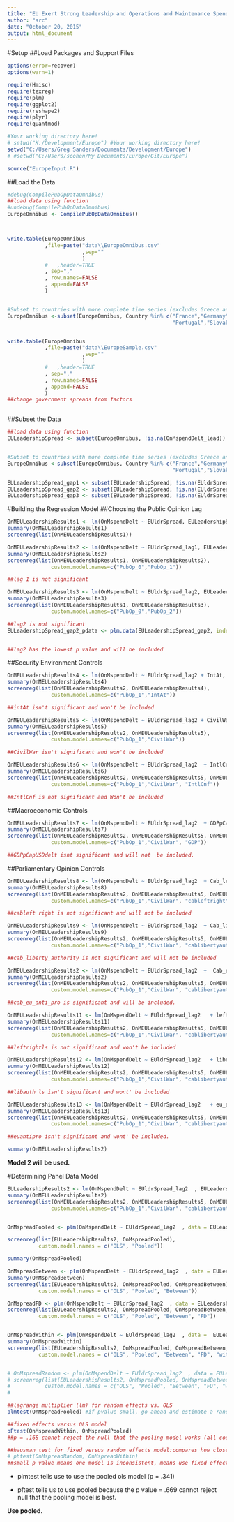 ```yaml
---
title: "EU Exert Strong Leadership and Operations and Maintenance Spending"
author: "src"
date: "October 20, 2015"
output: html_document
---
```


#Setup 
##Load Packages and Support Files
```r
options(error=recover)
options(warn=1)

require(Hmisc)
require(texreg)
require(plm)
require(ggplot2)
require(reshape2)
require(plyr)
require(quantmod)

#Your working directory here!
# setwd("K:/Development/Europe") #Your working directory here!
setwd("C:/Users/Greg Sanders/Documents/Development/Europe")
# #setwd("C:/Users/scohen/My Documents/Europe/Git/Europe")

source("EuropeInput.R")

```


##Load the Data
```r


#debug(CompilePubOpDataOmnibus)
##load data using function
#undebug(CompilePubOpDataOmnibus)
EuropeOmnibus <- CompilePubOpDataOmnibus()



write.table(EuropeOmnibus
            ,file=paste("data\\EuropeOmnibus.csv"
                        ,sep=""
                        )
            #   ,header=TRUE
            , sep=","
            , row.names=FALSE
            , append=FALSE
            )


#Subset to countries with more complete time series (excludes Greece and Serbia)
EuropeOmnibus <-subset(EuropeOmnibus, Country %in% c("France","Germany","United Kingdom","Italy","Netherlands","Poland",
                                                     "Portugal","Slovakia","Spain","Turkey"))


write.table(EuropeOmnibus
            ,file=paste("data\\EuropeSample.csv"
                        ,sep=""
                        )
            #   ,header=TRUE
            , sep=","
            , row.names=FALSE
            , append=FALSE
            )
##change government spreads from factors



```


##Subset the Data
```r

##load data using function
EULeadershipSpread <- subset(EuropeOmnibus, !is.na(OnMspendDelt_lead))


#Subset to countries with more complete time series (excludes Greece and Serbia)
EuropeOmnibus <-subset(EuropeOmnibus, Country %in% c("France","Germany","United Kingdom","Italy","Netherlands","Poland",
                                                     "Portugal","Slovakia","Spain","Turkey"))

EULeadershipSpread_gap1 <- subset(EULeadershipSpread, !is.na(EUldrSpread))
EULeadershipSpread_gap2 <- subset(EULeadershipSpread, !is.na(EUldrSpread_lag1))
EULeadershipSpread_gap3 <- subset(EULeadershipSpread, !is.na(EUldrSpread_lag2))


```

#Building the Regression Model
##Choosing the Public Opinion Lag
```r
OnMEULeadershipResults1 <- lm(OnMspendDelt ~ EUldrSpread, EULeadershipSpread_gap1) 
summary(OnMEULeadershipResults1)
screenreg(list(OnMEULeadershipResults1))

OnMEULeadershipResults2 <- lm(OnMspendDelt ~ EUldrSpread_lag1, EULeadershipSpread_gap2) 
summary(OnMEULeadershipResults2)
screenreg(list(OnMEULeadershipResults1, OnMEULeadershipResults2),
              custom.model.names=c("PubOp_0","PubOp_1"))

##lag 1 is not significant

OnMEULeadershipResults3 <- lm(OnMspendDelt ~ EUldrSpread_lag2, EULeadershipSpread_gap3) 
summary(OnMEULeadershipResults3)
screenreg(list(OnMEULeadershipResults1, OnMEULeadershipResults3),
              custom.model.names=c("PubOp_0","PubOp_2"))

##lag2 is not significant
EULeadershipSpread_gap2_pdata <- plm.data(EULeadershipSpread_gap2, index=c("Country", "Year"))


##lag2 has the lowest p value and will be included
```

##Security Environment Controls
``` r
OnMEULeadershipResults4 <- lm(OnMspendDelt ~ EUldrSpread_lag2 + IntAt, EULeadershipSpread_gap3) 
summary(OnMEULeadershipResults4)
screenreg(list(OnMEULeadershipResults2, OnMEULeadershipResults4),
              custom.model.names=c("PubOp_1","IntAt"))

##intAt isn't significant and won't be included

OnMEULeadershipResults5 <- lm(OnMspendDelt ~ EUldrSpread_lag2 + CivilWar, EULeadershipSpread_gap3) 
summary(OnMEULeadershipResults5)
screenreg(list(OnMEULeadershipResults2, OnMEULeadershipResults5),
              custom.model.names=c("PubOp_1","CivilWar"))

##CivilWar isn't significant and won't be included

OnMEULeadershipResults6 <- lm(OnMspendDelt ~ EUldrSpread_lag2  + IntlCnf, EULeadershipSpread_gap3) 
summary(OnMEULeadershipResults6)
screenreg(list(OnMEULeadershipResults2, OnMEULeadershipResults5, OnMEULeadershipResults6),
              custom.model.names=c("PubOp_1","CivilWar", "IntlCnf"))

##IntlCnf is not significant and Won't be included


```

##Macroeconomic Controls


``` r

OnMEULeadershipResults7 <- lm(OnMspendDelt ~ EUldrSpread_lag2  + GDPpCapUSDdelt, EULeadershipSpread_gap3) 
summary(OnMEULeadershipResults7)
screenreg(list(OnMEULeadershipResults2, OnMEULeadershipResults5, OnMEULeadershipResults7),
              custom.model.names=c("PubOp_1","CivilWar", "GDP"))

##GDPpCapUSDdelt isnt significant and will not  be included.
```

##Parliamentary Opinion Controls


``` r


OnMEULeadershipResults8 <- lm(OnMspendDelt ~ EUldrSpread_lag2  + Cab_left_right, EULeadershipSpread_gap3) 
summary(OnMEULeadershipResults8)
screenreg(list(OnMEULeadershipResults2, OnMEULeadershipResults5, OnMEULeadershipResults8),
              custom.model.names=c("PubOp_1","CivilWar", "cableftright"))

##cableft right is not significant and will not be included

OnMEULeadershipResults9 <- lm(OnMspendDelt ~ EUldrSpread_lag2  + Cab_liberty_authority, EULeadershipSpread_gap3) 
summary(OnMEULeadershipResults9)
screenreg(list(OnMEULeadershipResults2, OnMEULeadershipResults5, OnMEULeadershipResults9),
              custom.model.names=c("PubOp_1","CivilWar", "cablibertyauthority"))

##cab_liberty_authority is not significant and will not be included

OnMEULeadershipResults2 <- lm(OnMspendDelt ~ EUldrSpread_lag2  +  Cab_eu_anti_pro, EULeadershipSpread_gap3) 
summary(OnMEULeadershipResults2)
screenreg(list(OnMEULeadershipResults2, OnMEULeadershipResults5, OnMEULeadershipResults9, OnMEULeadershipResults2),
              custom.model.names=c("PubOp_1","CivilWar", "cablibertyauthority", "cabeuantipro"))

##cab_eu_anti_pro is significant and will be included.

OnMEULeadershipResults11 <- lm(OnMspendDelt ~ EUldrSpread_lag2   + left_right_ls_spread, EULeadershipSpread_gap3) 
summary(OnMEULeadershipResults11)
screenreg(list(OnMEULeadershipResults2, OnMEULeadershipResults5, OnMEULeadershipResults9, OnMEULeadershipResults2, OnMEULeadershipResults11),
              custom.model.names=c("PubOp_1","CivilWar", "cablibertyauthority", "cabeuantipro", "leftrightls"))

##leftrightls is not significant and won't be included

OnMEULeadershipResults12 <- lm(OnMspendDelt ~ EUldrSpread_lag2   + liberty_authority_ls_spread, EULeadershipSpread_gap3) 
summary(OnMEULeadershipResults12)
screenreg(list(OnMEULeadershipResults2, OnMEULeadershipResults5, OnMEULeadershipResults9, OnMEULeadershipResults2, OnMEULeadershipResults12),
              custom.model.names=c("PubOp_1","CivilWar", "cablibertyauthority", "cabeuantipro", "libauthLS"))

##libauth ls isn't significant and wont' be included

OnMEULeadershipResults13 <- lm(OnMspendDelt ~ EUldrSpread_lag2   + eu_anti_pro_ls_spread, EULeadershipSpread_gap3) 
summary(OnMEULeadershipResults13)
screenreg(list(OnMEULeadershipResults2, OnMEULeadershipResults5, OnMEULeadershipResults9, OnMEULeadershipResults2, OnMEULeadershipResults13),
              custom.model.names=c("PubOp_1","CivilWar", "cablibertyauthority", "cabeuantipro", "euantiproLS"))

##euantipro isn't significant and wont' be included.

summary(OnMEULeadershipResults2)

```


**Model 2 will be used.**


#Determining Panel Data Model

``` r

EULeadershipResults2 <- lm(OnMspendDelt ~ EUldrSpread_lag2  , EULeadershipSpread_gap3) 
summary(OnMEULeadershipResults2)
screenreg(list(OnMEULeadershipResults2, OnMEULeadershipResults5, OnMEULeadershipResults9, OnMEULeadershipResults2),
              custom.model.names=c("PubOp_1","CivilWar", "cablibertyauthority", "cabeuantipro"))


OnMspreadPooled <- plm(OnMspendDelt ~ EUldrSpread_lag2  , data = EULeadershipSpread_gap2_pdata, model = "pooling")

screenreg(list(EULeadershipResults2, OnMspreadPooled),
          custom.model.names = c("OLS", "Pooled"))

summary(OnMspreadPooled)

OnMspreadBetween <- plm(OnMspendDelt ~ EUldrSpread_lag2  , data = EULeadershipSpread_gap2_pdata, model = "between")
summary(OnMspreadBetween)
screenreg(list(EULeadershipResults2, OnMspreadPooled, OnMspreadBetween),
          custom.model.names = c("OLS", "Pooled", "Between"))

OnMspreadFD <- plm(OnMspendDelt ~ EUldrSpread_lag2  , data = EULeadershipSpread_gap2_pdata, model = "fd") ##when variables don't vary from one year to the next, the variable is dropped because the first difference takes difference of the model averaged over time from the original model and for these variables the value would be 0.
screenreg(list(EULeadershipResults2, OnMspreadPooled, OnMspreadBetween, OnMspreadFD),
          custom.model.names = c("OLS", "Pooled", "Between", "FD"))


OnMspreadWithin <- plm(OnMspendDelt ~ EUldrSpread_lag2  , data =  EULeadershipSpread_gap2_pdata, model = "within")
summary(OnMspreadWithin)
screenreg(list(EULeadershipResults2, OnMspreadPooled, OnMspreadBetween, OnMspreadFD, OnMspreadWithin),
          custom.model.names = c("OLS", "Pooled", "Between", "FD", "within"))


# OnMspreadRandom <- plm(OnMspendDelt ~ EUldrSpread_lag2  , data = EULeadershipSpread_gap2_pdata, model = "random")
# screenreg(list(EULeadershipResults2, OnMspreadPooled, OnMspreadBetween, OnMspreadFD, OnMspreadWithin, DefSpreadRandom),
#           custom.model.names = c("OLS", "Pooled", "Between", "FD", "within", "Random"))
# 

##lagrange multiplier (lm) for random effects vs. OLS
plmtest(OnMspreadPooled) #if pvalue small, go ahead and estimate a random effects model. "alternative hypothesis, significant effects"

##fixed effects versus OLS model
pFtest(OnMspreadWithin, OnMspreadPooled)
##p = .168 cannot reject the null that the pooling model works (all coefficients for each country should be the same ever year) if p value low, supports the within model(accept alternative hypothesis: significant effects)

##hausman test for fixed versus random effects model:compares how close the coefficients of the model are:
# phtest(OnMspreadRandom, OnMspreadWithin)
##small p value means one model is inconsistent, means use fixed effects model b/c that gives you consistent estimates.
```

- plmtest tells use to use the pooled ols model (p = .341)

- pftest tells us to use pooled because the p value = .669 cannot reject null that the pooling model is best.

**Use pooled.**
